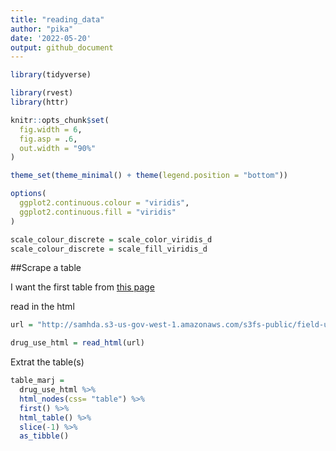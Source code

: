 ```yaml
---
title: "reading_data"
author: "pika"
date: '2022-05-20'
output: github_document
---
```


```r
library(tidyverse)

library(rvest)
library(httr)

knitr::opts_chunk$set(
  fig.width = 6,
  fig.asp = .6,
  out.width = "90%"
)

theme_set(theme_minimal() + theme(legend.position = "bottom"))

options(
  ggplot2.continuous.colour = "viridis",
  ggplot2.continuous.fill = "viridis"
)

scale_colour_discrete = scale_color_viridis_d
scale_colour_discrete = scale_fill_viridis_d
```

##Scrape a table

I want the first table from [this page](https://www.bestplaces.net/cost_of_living/city/new_york/new_york)

read in the html
```r
url = "http://samhda.s3-us-gov-west-1.amazonaws.com/s3fs-public/field-uploads/2k15StateFiles/NSDUHsaeShortTermCHG2015.htm"

drug_use_html = read_html(url)
```

Extrat the table(s)

```r
table_marj =
  drug_use_html %>% 
  html_nodes(css= "table") %>% 
  first() %>% 
  html_table() %>% 
  slice(-1) %>% 
  as_tibble()
  
  
```

